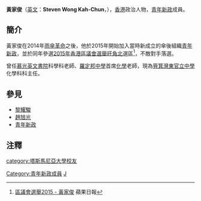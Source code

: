 {{refimprove|time=2017-07-05T08:49:20+00:00}}
{{Infobox_officeholder
| name = 黃家俊<br>Steven Wong Kah-Chun
| nickname = Steven
| image  =
| image caption = 
| office1 = {{HK}} 筲箕灣東官立中學化學科主任老師
| term_start1 = 2019年9月
| term_end1 = 
| predecessor1 = 
| successor1 = 
| office2 = {{YOU}}社區主任
| term_start2 = 2015年1月
| term_end2 = 
| predecessor2 = 
| successor2 = 
| Native place = 
| date of birth = {{birth date and age|1987|4|24}}
| sex = 男
| place of birth = {{HKG-1959}} 
| nationality = {{CHN-HKG}}
| residence = 
| occupation = 中學老師
| party ={{YOU}}
| religion= [[基督教|基督教]]
| educate =
*[[塔斯馬尼亞大學|塔斯馬尼亞大學]] - 金融、會計學

}}
'''黃家俊'''（[[英文|英文]]：'''Steven Wong Kah-Chun'''，{{bd|1987年|4月24日}}），[[香港|香港]]政治人物，[[青年新政|青年新政]]成員。

== 簡介 ==
黃家俊在2014年[[雨傘革命|雨傘革命]]之後，他於2015年開始加入當時新成立的傘後組織[[青年新政|青年新政]]，並於同年參選[[2015年香港區議會選舉|2015年香港區議會選舉]][[旺角北|旺角北]]選區<ref>[http://hk.apple.nextmedia.com/dc2015/candidate/E13/%E9%BB%83%E5%AE%B6%E4%BF%8A 區議會選舉2015 - 黃家俊] 蘋果日報</ref>，不敵對手落選。

曾任[[慕光英文書院|慕光英文書院]]科學科老師、[[羅定邦中學|羅定邦中學]]首席[[化學|化學]]老師，現為[[筲箕灣東官立中學|筲箕灣東官立中學]]化學科科主任。

==參見==
*[[黎耀駿|黎耀駿]]
*[[趙旭光|趙旭光]]
*[[青年新政|青年新政]]

==注釋==
{{reflist}}

{{香港政治人物小作品}}

[[category:塔斯馬尼亞大學校友|category:塔斯馬尼亞大學校友]]
[[Category:青年新政成員|Category:青年新政成員]]
[[Category:黄姓|J]]